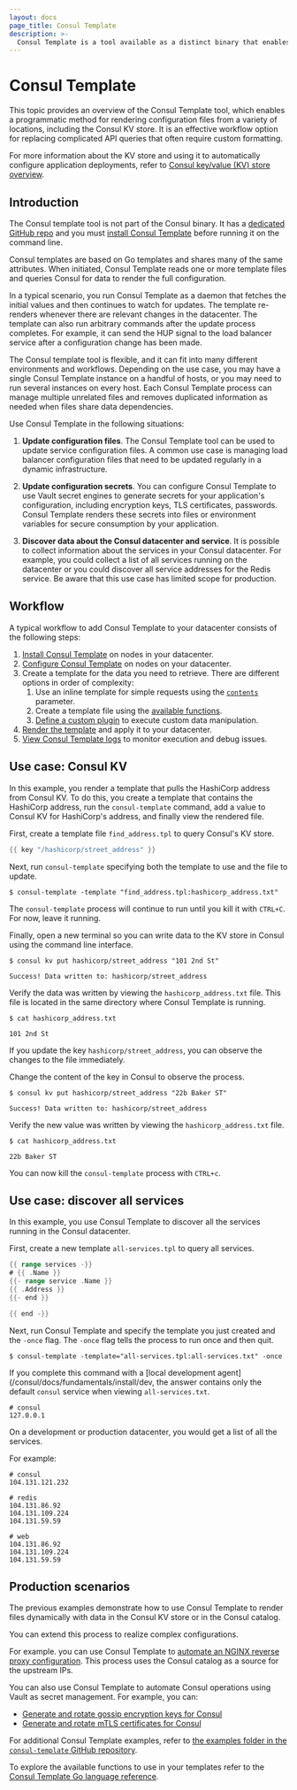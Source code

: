 ```yaml
---
layout: docs
page_title: Consul Template
description: >-
  Consul Template is a tool available as a distinct binary that enables dynamic application configuration and secrets rotation for Consul deployments based on Go templates.
---
```


# Consul Template

This topic provides an overview of the Consul Template tool, which enables a programmatic method for rendering configuration files from a variety of locations, including the Consul KV store. It is an effective workflow option for replacing complicated API queries that often require custom formatting.

For more information about the KV store and using it to automatically configure application deployments, refer to [Consul key/value (KV) store overview](/consul/docs/automate/kv).

## Introduction

The Consul template tool is not part of the Consul binary. It has a [dedicated GitHub repo](https://github.com/hashicorp/consul-template) and you must [install Consul Template](/consul/docs/automate/consul-template/install) before running it on the command line.

Consul templates are based on Go templates and shares many of the same attributes. When initiated, Consul Template reads one or more template files and queries Consul for data to render the full configuration.

In a typical scenario, you run Consul Template as a daemon that fetches the initial values and then continues to watch for updates. The template re-renders whenever there are relevant changes in the datacenter. The template can also run arbitrary commands after the update process completes. For example, it can send the HUP signal to the load balancer service after a configuration change has been made.

The Consul template tool is flexible, and it can fit into many different environments and workflows. Depending on the use case, you may have a single Consul Template instance on a handful of hosts, or you may need to run several instances on every host. Each Consul Template process can manage multiple unrelated files and removes duplicated information as needed when files share data dependencies.

Use Consul Template in the following situations:

1. **Update configuration files**. The Consul Template tool can be used to update service configuration files. A common use case is managing load balancer configuration files that need to be updated regularly in a dynamic infrastructure.

1. **Update configuration secrets**. You can configure Consul Template to use Vault secret engines to generate secrets for your application's configuration, including encryption keys, TLS certificates, passwords. Consul Template renders these secrets into files or environment variables for secure consumption by your application.

1. **Discover data about the Consul datacenter and service**. It is possible to collect information about the services in your Consul datacenter. For example, you could
   collect a list of all services running on the datacenter or you could discover all service addresses for the Redis service. Be aware that this use case has limited scope for production.

## Workflow

A typical workflow to add Consul Template to your datacenter consists of the following steps:

1. [Install Consul Template](/consul/docs/automate/consul-template/install) on nodes in your datacenter.
1. [Configure Consul Template](/consul/docs/automate/consul-template/configure) on nodes on your datacenter.
1. Create a template for the data you need to retrieve. There are different options in order of complexity:
    1. Use an inline template for simple requests using the [`contents`](/consul/docs/reference/consul-template/configuration#contents) parameter.
    1. Create a template file using the [available functions](/consul/docs/reference/consul-template/go).
    1. [Define a custom plugin](/consul/docs/automate/consul-template/plugins) to execute custom data manipulation.
1. [Render the template](/consul/docs/automate/consul-template/render) and apply it to your datacenter.
1. [View Consul Template logs](/consul/docs/automate/consul-template/log) to monitor execution and debug issues.

## Use case: Consul KV

In this example, you render a template that pulls the HashiCorp address from Consul KV. To do this, you create a template that contains the HashiCorp address, run the `consul-template` command, add a value to Consul KV for HashiCorp's address, and finally view the rendered file.



First, create a template file `find_address.tpl` to query Consul's KV store.

<CodeBlockConfig filename="find_address.tpl">

```go
{{ key "/hashicorp/street_address" }}
```

</CodeBlockConfig>

Next, run `consul-template` specifying both the template to use and the file to update.

```shell-session
$ consul-template -template "find_address.tpl:hashicorp_address.txt"
```

The `consul-template` process will continue to run until you kill it with `CTRL+C`. For now, leave it running.

Finally, open a new terminal so you can write data to the KV store in Consul using the command line interface.

```shell-session
$ consul kv put hashicorp/street_address "101 2nd St"

Success! Data written to: hashicorp/street_address
```

Verify the data was written by viewing the `hashicorp_address.txt` file. This file is located in the same directory where Consul Template is running.

```shell-session
$ cat hashicorp_address.txt

101 2nd St
```

If you update the key `hashicorp/street_address`, you can observe the changes to the file immediately. 

Change the content of the key in Consul to observe the process.

```shell-session
$ consul kv put hashicorp/street_address "22b Baker ST"

Success! Data written to: hashicorp/street_address
```

Verify the new value was written by viewing the `hashicorp_address.txt` file.

```shell-session
$ cat hashicorp_address.txt

22b Baker ST
```

You can now kill the `consul-template` process with `CTRL+c`.

## Use case: discover all services

In this example, you use Consul Template to discover all the services running in the Consul datacenter.

First, create a new template `all-services.tpl` to query all services.

<CodeBlockConfig filename="all-services.tpl">

```go
{{ range services -}}
# {{ .Name }}
{{- range service .Name }}
{{ .Address }}
{{- end }}

{{ end -}}
```

</CodeBlockConfig>

Next, run Consul Template and specify the template you just created and the `-once` flag. The `-once` flag tells the process to run once and then quit.

```shell-session
$ consul-template -template="all-services.tpl:all-services.txt" -once
```

If you complete this command with a [local development agent](/consul/docs/fundamentals/install/dev, the answer contains only the default `consul` service when viewing `all-services.txt`.

```plaintext hideClipboard
# consul
127.0.0.1
```

On a development or production datacenter, you would get a list of all the services.

For example:

```plaintext hideClipboard
# consul
104.131.121.232

# redis
104.131.86.92
104.131.109.224
104.131.59.59

# web
104.131.86.92
104.131.109.224
104.131.59.59
```

## Production scenarios

The previous examples demonstrate how to use Consul Template to render files dynamically with data in the Consul KV store or in the Consul catalog.

You can extend this process to realize complex configurations.

For example. you can use Consul Template to [automate an NGINX reverse proxy configuration](/consul/tutorials/network-automation/consul-template-load-balancing). This process uses the Consul catalog as a source for the upstream IPs.

You can also use Consul Template to automate Consul operations using Vault as secret management. For example, you can:

- [Generate and rotate gossip encryption keys for Consul](/consul/docs/automate/consul-template/vault/gossip)
- [Generate and rotate mTLS certificates for Consul](/consul/docs/automate/consul-template/vault/mtls)  

For additional Consul Template examples, refer to [the examples folder in the `consul-template` GitHub repository](https://github.com/hashicorp/consul-template/tree/master/examples).

To explore the available functions to use in your templates refer to the [Consul Template Go language reference](/consul/docs/reference/consul-template/go).